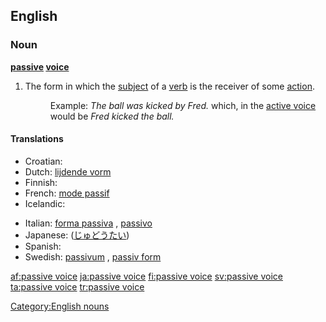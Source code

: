 ==English==

===Noun===
'''[[passive]] [[voice]]'''
# {{grammar}} The form in which the [[subject]] of a [[verb]] is the receiver of some [[action]].
#:Example: ''The ball was kicked by Fred.'' which, in the [[active voice]] would be ''Fred kicked the ball.''

====Translations====
{{trans-top|grammatical term}}
* Croatian: {{t-|hr|pasiv|m}}
* Dutch: [[lijdende vorm]] {{m}}
* Finnish: {{t+|fi|passiivi}}
* French: [[mode passif]] {{m}}
* Icelandic: {{t+|is|þolmynd|f}}
{{trans-mid}}
* Italian: [[forma passiva]] {{f}}, [[passivo]] {{m}}
* Japanese: {{t-|ja|受動態|tr=judōtai|sc=Jpan}} ([[じゅどうたい]])
* Spanish: {{t-|es|voz pasiva|f}}
* Swedish: [[passivum]] {{n}}, [[passiv form]] {{c}}
{{trans-bottom}}

[[Category:English nouns]]

[[af:passive voice]]
[[ja:passive voice]]
[[fi:passive voice]]
[[sv:passive voice]]
[[ta:passive voice]]
[[tr:passive voice]]